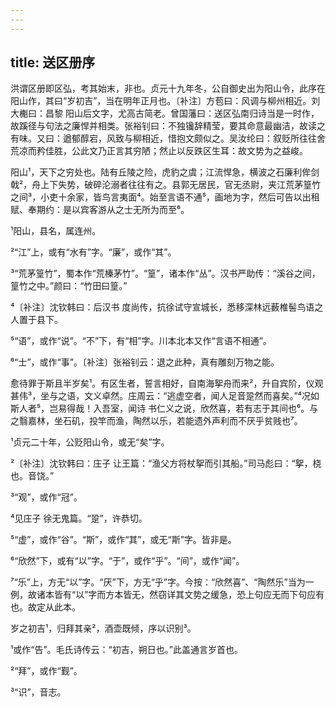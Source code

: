 ```yaml
---
---
---
```

title: 送区册序
---







洪谓区册即区弘，考其始末，非也。贞元十九年冬，公自御史出为阳山令，此序在阳山作，其曰“岁初吉”，当在明年正月也。〔补注〕方苞曰：风调与柳州相近。刘大櫆曰：昌黎 阳山后文字，尤高古简老。曾国藩曰：送区弘南归诗当是一时作，故蹊径与句法之廉悍并相类。张裕钊曰：不独镵辞精莹，要其命意最幽洁，故读之有味。又曰：遒郁醇宕，风致与柳相近，惜抱文颇似之。吴汝纶曰：叙贬所往往舍荒凉而矜佳胜，公此文乃正言其穷陋；然止以反跌区生耳：故文势为之益峻。

阳山¹，天下之穷处也。陆有丘陵之险，虎豹之虞；江流悍急，横波之石廉利侔剑戟²，舟上下失势，破碎沦溺者往往有之。县郭无居民，官无丞尉，夹江荒茅篁竹之间³，小吏十余家，皆鸟言夷面⁴。始至言语不通⁵，画地为字，然后可告以出租赋、奉期约：是以宾客游从之士无所为而至⁶。

¹阳山，县名，属连州。

²“江”上，或有“水有”字。“廉”，或作“其”。

³“荒茅篁竹”，蜀本作“荒榛茅竹”。“篁”，诸本作“丛”。汉书严助传：“溪谷之间，篁竹之中。”颜曰：“竹田曰篁。”

⁴〔补注〕沈钦韩曰：后汉书 度尚传，抗徐试守宣城长，悉移深林远薮椎髻鸟语之人置于县下。

⁵“语”，或作“说”。“不”下，有“相”字。川本北本又作“言语不相通”。

⁶“士”，或作“事”。〔补注〕张裕钊云：退之此种，真有雕刻万物之能。

愈待罪于斯且半岁矣¹。有区生者，誓言相好，自南海挐舟而来²，升自宾阶，仪观甚伟³，坐与之语，文义卓然。庄周云：“逃虚空者，闻人足音跫然而喜矣。”⁴况如斯人者⁵，岂易得哉！入吾室，闻诗 书仁义之说，欣然喜，若有志于其间也⁶。与之翳嘉林，坐石矶，投竿而渔，陶然以乐，若能遗外声利而不厌乎贫贱也⁷。

¹贞元二十年，公贬阳山令，或无“矣”字。

²〔补注〕沈钦韩曰：庄子 让王篇：“渔父方将杖挐而引其船。”司马彪曰：“挐，桡也。音饶。”

³“观”，或作“冠”。

⁴见庄子 徐无鬼篇。“跫”，许恭切。

⁵“虚”，或作“谷”。“斯”，或作“其”，或无“斯”字。皆非是。

⁶“欣然”下，或有“以”字。“于”，或作“乎”。“间”，或作“闻”。

⁷“乐”上，方无“以”字。“厌”下，方无“乎”字。今按：“欣然喜”、“陶然乐”当为一例，故诸本皆有“以”字而方本皆无，然窃详其文势之缓急，恐上句应无而下句应有也。故定从此本。

岁之初吉¹，归拜其亲²，酒壶既倾，序以识别³。

¹或作“告”。毛氏诗传云：“初吉，朔日也。”此盖通言岁首也。

²“拜”，或作“觐”。

³“识”，音志。